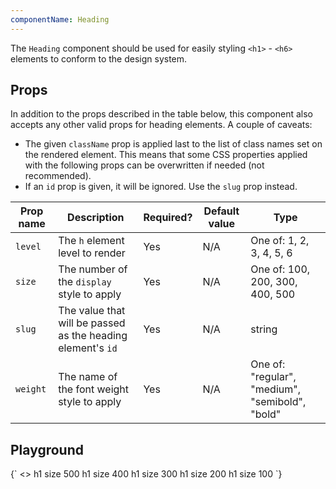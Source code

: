 ```yaml
---
componentName: Heading
---
```


The `Heading` component should be used for easily styling `<h1>` - `<h6>` elements to conform to the design system.

## Props

In addition to the props described in the table below, this component also accepts any other valid props for heading elements. A couple of caveats:

- The given `className` prop is applied last to the list of class names set on the rendered element. This means that some CSS properties applied with the following props can be overwritten if needed (not recommended).
- If an `id` prop is given, it will be ignored. Use the `slug` prop instead.

| Prop name | Description                                                 | Required? | Default value | Type                                            |
| --------- | ----------------------------------------------------------- | --------- | ------------- | ----------------------------------------------- |
| `level`   | The `h` element level to render                             | Yes       | N/A           | One of: 1, 2, 3, 4, 5, 6                        |
| `size`    | The number of the `display` style to apply                  | Yes       | N/A           | One of: 100, 200, 300, 400, 500                 |
| `slug`    | The value that will be passed as the heading element's `id` | Yes       | N/A           | string                                          |
| `weight`  | The name of the font weight style to apply                  | Yes       | N/A           | One of: "regular", "medium", "semibold", "bold" |

## Playground

<LiveComponent>
{`
<>
  <Heading
    level={1}
    size={500}
    slug="test-heading-1"
    weight="bold"
  >
    h1 size 500
  </Heading>
  <Heading
    level={1}
    size={400}
    slug="test-heading-2"
    weight="bold"
  >
    h1 size 400
  </Heading>
  <Heading
    level={1}
    size={300}
    slug="test-heading-3"
    weight="bold"
  >
    h1 size 300
  </Heading>
  <Heading
    level={1}
    size={200}
    slug="test-heading-4"
    weight="bold"
  >
    h1 size 200
  </Heading>
  <Heading
    level={1}
    size={100}
    slug="test-heading-5"
    weight="bold"
  >
    h1 size 100
  </Heading>
</>`}
</LiveComponent>
